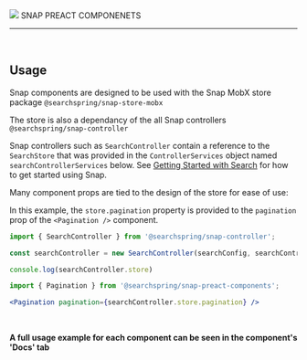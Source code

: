 
<Meta title="Doumentation/Usage" />

<style>{`
	.header {
		display: flex;
		align-items: center;
	}

	.header .subtitle {
		text-transform: uppercase;
		color: #00cee1;
	}

	.header img {
			width: 300px;
			margin-right: 20px;
		}
`}</style>

<div class="header">
	<img src={searchspringLogo} />
	<span class="subtitle">SNAP PREACT COMPONENETS</span>
</div>

---

<br/>


## Usage

Snap components are designed to be used with the Snap MobX store package `@searchspring/snap-store-mobx` 

The store is also a dependancy of the all Snap controllers `@searchspring/snap-controller`

Snap controllers such as `SearchController` contain a reference to the `SearchStore` that was provided in the `ControllerServices` object named `searchControllerServices` below. See [Getting Started with Search](https://searchspring.github.io/snap/#/search) for how to get started using Snap.

Many component props are tied to the design of the store for ease of use:

In this example, the `store.pagination` property is provided to the `pagination` prop of the `<Pagination />` component.


```typescript
import { SearchController } from '@searchspring/snap-controller';

const searchController = new SearchController(searchConfig, searchControllerServices);

console.log(searchController.store)
```

```typescript
import { Pagination } from '@searchspring/snap-preact-components';
```

```jsx
<Pagination pagination={searchController.store.pagination} />
```

<br/>

**A full usage example for each component can be seen in the component's 'Docs' tab**
